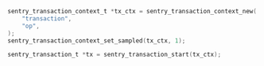 ```c
sentry_transaction_context_t *tx_ctx = sentry_transaction_context_new(
    "transaction", 
    "op",
);
sentry_transaction_context_set_sampled(tx_ctx, 1);

sentry_transaction_t *tx = sentry_transaction_start(tx_ctx);
```